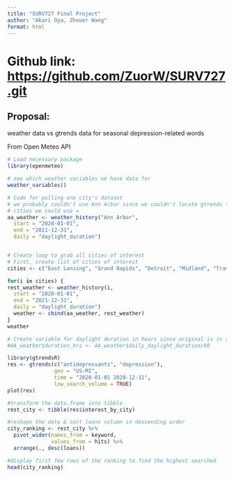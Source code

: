 ```yaml
---
title: "SURV727 Final Project"
author: "Akari Oya, Zhouer Wang"
format: html
---
```

# Github link: <https://github.com/ZuorW/SURV727.git>

## Proposal:
weather data vs gtrends data for seasonal depression-related words

From Open Meteo API
```r
# Load necessary package
library(openmeteo)

# see which weather variables we have data for
weather_variables()

# Code for pulling one city's dataset
# we probably couldn't use Ann Arbor since we couldn't locate gtrends to Ann Arbor
# cities we could use = 
aa_weather <- weather_history("Ann Arbor",
  start = "2020-01-01",
  end = "2021-12-31",
  daily = "daylight_duration")


# Create loop to grab all cities of interest
# First, create list of cities of interest
cities <- c("East Lansing", "Grand Rapids", "Detroit", "Midland", "Traverse City", "Flint")

for(i in cities) {
rest_weather <- weather_history(i,
  start = "2020-01-01",
  end = "2021-12-31",
  daily = "daylight_duration")
  weather <- cbind(aa_weather, rest_weather)
}
weather

# Create variable for daylight duration in hours since original is in seconds
#AA_weather$duration_hrs <- AA_weather$daily_daylight_duration/60

```

```r

library(gtrendsR)
res <- gtrends(c("antidepressants", "depression"), 
               geo = "US-MI", 
               time = "2020-01-01 2020-12-31", 
               low_search_volume = TRUE)
plot(res)

#transform the data.frame into tibble
rest_city <- tibble(res$interest_by_city)

#reshape the data & sort loans column in descending order
city_ranking <- rest_city %>%
  pivot_wider(names_from = keyword, 
              values_from = hits) %>%
  arrange(., desc(loans))

#display first few rows of the ranking to find the highest searched
head(city_ranking)
```

